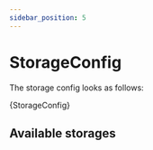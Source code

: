 ```yaml
---
sidebar_position: 5
---
```


# StorageConfig

<!-- Docusaurus -->

<!-- fseval -->

The storage config looks as follows:

<CodeBlock className="language-python">{StorageConfig}</CodeBlock>


## Available storages